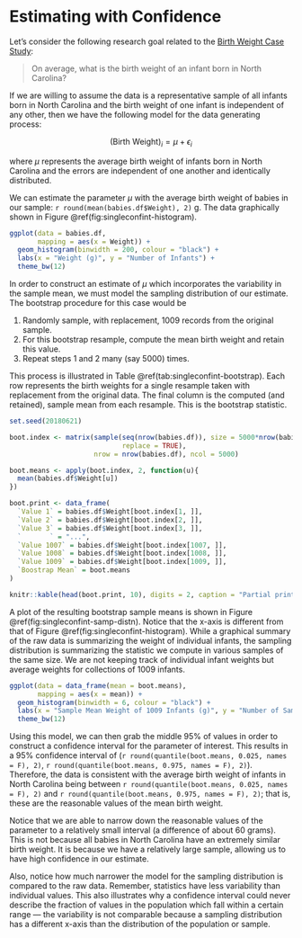 # Estimating with Confidence {#SingleConfInt}

Let's consider the following research goal related to the [Birth Weight Case Study](#CaseBabies):

  > On average, what is the birth weight of an infant born in North Carolina?
  
If we are willing to assume the data is a representative sample of all infants born in North Carolina and the birth weight of one infant is independent of any other, then we have the following model for the data generating process:

$$(\text{Birth Weight})_i = \mu + \epsilon_i$$

where $\mu$ represents the average birth weight of infants born in North Carolina and the errors are independent of one another and identically distributed.

We can estimate the parameter $\mu$ with the average birth weight of babies in our sample: `r round(mean(babies.df$Weight), 2)` g.  The data graphically shown in Figure \@ref(fig:singleconfint-histogram).

```r
ggplot(data = babies.df,
       mapping = aes(x = Weight)) +
  geom_histogram(binwidth = 200, colour = "black") +
  labs(x = "Weight (g)", y = "Number of Infants") +
  theme_bw(12)
```


In order to construct an estimate of $\mu$ which incorporates the variability in the sample mean, we must model the sampling distribution of our estimate.  The bootstrap procedure for this case would be

  1.  Randomly sample, with replacement, 1009 records from the original sample.
  2.  For this bootstrap resample, compute the mean birth weight and retain this value.
  3.  Repeat steps 1 and 2 many (say 5000) times.
  
This process is illustrated in Table \@ref(tab:singleconfint-bootstrap).  Each row represents the birth weights for a single resample taken with replacement from the original data.  The final column is the computed (and retained), sample mean from each resample.  This is the bootstrap statistic.

```r
set.seed(20180621)

boot.index <- matrix(sample(seq(nrow(babies.df)), size = 5000*nrow(babies.df),
                            replace = TRUE),
                     nrow = nrow(babies.df), ncol = 5000)

boot.means <- apply(boot.index, 2, function(u){
  mean(babies.df$Weight[u])
})

boot.print <- data_frame(
  `Value 1` = babies.df$Weight[boot.index[1, ]],
  `Value 2` = babies.df$Weight[boot.index[2, ]],
  `Value 3` = babies.df$Weight[boot.index[3, ]],
  `       ` = "...",
  `Value 1007` = babies.df$Weight[boot.index[1007, ]],
  `Value 1008` = babies.df$Weight[boot.index[1008, ]],
  `Value 1009` = babies.df$Weight[boot.index[1009, ]],
  `Boostrap Mean` = boot.means
)

knitr::kable(head(boot.print, 10), digits = 2, caption = "Partial printout of first 10 bootstrap resamples and the resulting bootstrap statistic.")
```


A plot of the resulting bootstrap sample means is shown in Figure \@ref(fig:singleconfint-samp-distn).  Notice that the x-axis is different from that of Figure \@ref(fig:singleconfint-histogram).  While a graphical summary of the raw data is summarizing the weight of individual infants, the sampling distribution is summarizing the statistic we compute in various samples of the same size.  We are not keeping track of individual infant weights but average weights for collections of 1009 infants.

```r
ggplot(data = data_frame(mean = boot.means),
       mapping = aes(x = mean)) +
  geom_histogram(binwidth = 6, colour = "black") +
  labs(x = "Sample Mean Weight of 1009 Infants (g)", y = "Number of Samples") +
  theme_bw(12)
```

Using this model, we can then grab the middle 95% of values in order to construct a confidence interval for the parameter of interest.  This results in a 95% confidence interval of (`r round(quantile(boot.means, 0.025, names = F), 2)`, `r round(quantile(boot.means, 0.975, names = F), 2)`).  Therefore, the data is consistent with the average birth weight of infants in North Carolina being between `r round(quantile(boot.means, 0.025, names = F), 2)` and `r round(quantile(boot.means, 0.975, names = F), 2)`; that is, these are the reasonable values of the mean birth weight.

Notice that we are able to narrow down the reasonable values of the parameter to a relatively small interval (a difference of about 60 grams).  This is not because all babies in North Carolina have an extremely similar birth weight.  It is because we have a relatively large sample, allowing us to have high confidence in our estimate.

Also, notice how much narrower the model for the sampling distribution is compared to the raw data.  Remember, statistics have less variability than individual values.  This also illustrates why a confidence interval could never describe the fraction of values in the population which fall within a certain range --- the variability is not comparable because a sampling distribution has a different x-axis than the distribution of the population or sample.

